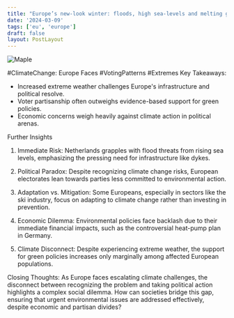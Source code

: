 ```yaml
---
title: "Europe’s new-look winter: floods, high sea-levels and melting glaciers"
date: '2024-03-09'
tags: ['eu', 'europe']
draft: false
layout: PostLayout
---
```


<div className="flex justify-center">
<div className="my-1 w-full px-2 xl:my-1 xl:w-1/2 xl:px-2">
    <img src="https://willpolesa.pythonanywhere.com/static/podcast_thumbnails/thumbnailrecQgd7nAW5gWqds6.jpg" alt="Maple" className="mx-auto h-58 w-auto" />
</div>
</div>

#ClimateChange: Europe Faces #VotingPatterns #Extremes
Key Takeaways:
- Increased extreme weather challenges Europe's infrastructure and political resolve.
- Voter partisanship often outweighs evidence-based support for green policies.
- Economic concerns weigh heavily against climate action in political arenas.

Further Insights
1. Immediate Risk:
Netherlands grapples with flood threats from rising sea levels, emphasizing the pressing need for infrastructure like dykes.

2. Political Paradox:
Despite recognizing climate change risks, European electorates lean towards parties less committed to environmental action.

3. Adaptation vs. Mitigation:
Some Europeans, especially in sectors like the ski industry, focus on adapting to climate change rather than investing in prevention.

4. Economic Dilemma:
Environmental policies face backlash due to their immediate financial impacts, such as the controversial heat-pump plan in Germany.

5. Climate Disconnect:
Despite experiencing extreme weather, the support for green policies increases only marginally among affected European populations.

Closing Thoughts:
As Europe faces escalating climate challenges, the disconnect between recognizing the problem and taking political action highlights a complex social dilemma. How can societies bridge this gap, ensuring that urgent environmental issues are addressed effectively, despite economic and partisan divides?
